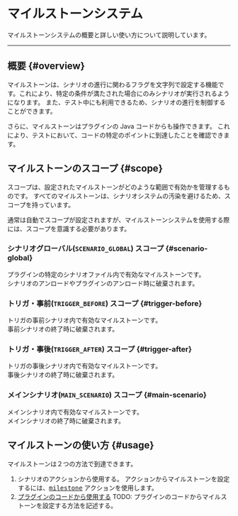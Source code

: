 # マイルストーンシステム

マイルストーンシステムの概要と詳しい使い方について説明しています。

---

## 概要 {#overview}

マイルストーンは、シナリオの進行に関わるフラグを文字列で設定する機能です。これにより、特定の条件が満たされた場合にのみシナリオが実行されるようになります。
また、テスト中にも利用できるため、シナリオの進行を制御することができます。

さらに、マイルストーンはプラグインの Java コードからも操作できます。 
これにより、テストにおいて、コードの特定のポイントに到達したことを確認できます。

## マイルストーンのスコープ {#scope}

スコープは、設定されたマイルストーンがどのような範囲で有効かを管理するものです。
すべてのマイルストーンは、シナリオシステムの汚染を避けるため、スコープを持っています。

通常は自動でスコープが設定されますが、マイルストーンシステムを使用する際には、スコープを意識する必要があります。

### シナリオグローバル(`SCENARIO_GLOBAL`) スコープ {#scenario-global}

プラグインの特定のシナリオファイル内で有効なマイルストーンです。  
シナリオのアンロードやプラグインのアンロード時に破棄されます。

### トリガ・事前(`TRIGGER_BEFORE`) スコープ {#trigger-before}

トリガの事前シナリオ内で有効なマイルストーンです。  
事前シナリオの終了時に破棄されます。

### トリガ・事後(`TRIGGER_AFTER`) スコープ {#trigger-after}

トリガの事後シナリオ内で有効なマイルストーンです。  
事後シナリオの終了時に破棄されます。

### メインシナリオ(`MAIN_SCENARIO`) スコープ {#main-scenario}

メインシナリオ内で有効なマイルストーンです。  
メインシナリオの終了時に破棄されます。

## マイルストーンの使い方 {#usage}

マイルストーンは２つの方法で到達できます。  

1. シナリオのアクションから使用する。
  アクションからマイルストーンを設定するには、[<kbd>milestone</kbd>](/docs/use/scenario/actions/#milestone) アクションを使用します。
2. [プラグインのコードから使用する](#use-with-code)
  TODO: プラグインのコードからマイルストーンを設定する方法を記述する。
